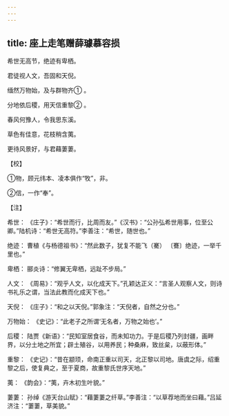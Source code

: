 ```yaml
---
---
---
```

title: 座上走笔赠薛璩慕容损
---




希世无高节，绝迹有卑栖。

君徒视人文，吾固和天倪。

缅然万物始，及与群物齐① 。

分地依后稷，用天信重黎② 。

春风何豫人，令我思东溪。

草色有佳意，花枝稍含荑。

更待风景好，与君藉萋萋。

【校】

①物，顾元纬本、凌本俱作“牧”，非。

②信，一作“奉”。

【注】

希世： 《庄子》：“希世而行，比周而友。”《汉书》：“公孙弘希世用事，位至公卿。”陆机诗：“希世无高符。”李善注：“希世，随世也。”

绝迹： 曹植《与杨德祖书》：“然此数子，犹复不能飞（騫） 〔鶱〕绝迹，一举千里也。”

卑栖： 郦炎诗：“修翼无卑栖，远趾不步局。”

人文： 《周易》：“观乎人文，以化成天下。”孔颖达正义：“言圣人观察人文，则诗书礼乐之谓，当法此教而化成天下也。”

天倪： 《庄子》：“和之以天倪。”郭象注：“天倪者，自然之分也。”

万物始： 《史记》：“此老子之所谓‘无名者，万物之始也’。”

后稷： 陆贾《新语》：“民知室居食谷，而未知功力。于是后稷乃列封疆，画畔界，以分土地之所宜；辟土殖谷，以用养民；种桑麻，致丝枲，以蔽形体。”

重黎： 《史记》：“昔在颛顼，命南正重以司天，北正黎以司地。唐虞之际，绍重黎之后，使复典之，至于夏商，故重黎氏世序天地。”

荑： 《韵会》：“荑，卉木初生叶貌。”

萋萋： 孙绰《游天台山赋》：“藉萋萋之纤草。”李善注：“以草荐地而坐曰藉。”吕延济注：“萋萋，草美貌。”
